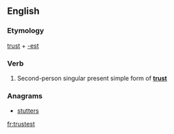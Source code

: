 ==English==

===Etymology===
[[trust]] + [[-est]]

===Verb===
{{en-verb form}}

# {{context|archaic|lang=en}} Second-person singular present simple form of '''[[trust]]'''

===Anagrams===
* [[stutters#English|stutters]]

[[fr:trustest]]